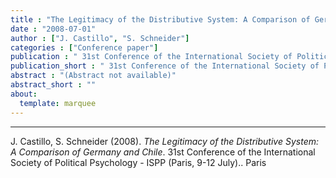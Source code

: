 ```yaml
---
title : "The Legitimacy of the Distributive System: A Comparison of Germany and Chile"
date : "2008-07-01"
author : ["J. Castillo", "S. Schneider"]
categories : ["Conference paper"]
publication : " 31st Conference of the International Society of Political Psychology - ISPP (Paris, 9-12 July).. Paris"
publication_short : " 31st Conference of the International Society of Political Psychology - ISPP (Paris, 9-12 July).. Paris"
abstract : "(Abstract not available)"
abstract_short : ""
about:
  template: marquee
---
```

---


::: {.callout-note title="How to cite this work"}

J. Castillo, S. Schneider (2008). *The Legitimacy of the Distributive System: A Comparison of Germany and Chile*.  31st Conference of the International Society of Political Psychology - ISPP (Paris, 9-12 July).. Paris

:::

